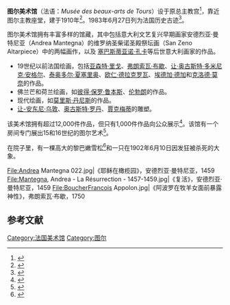{{Infobox Museum
 |name          = 图尔美术馆
 |image         = Garden at Musee des Beaux Arts in Tours, France.jpg
 |imagesize     = 250
 |established   = 1795年3月4日
 |location      = [[图尔|图尔]]Francis Sicard广场18号 
 |type          = [[美术馆|美术馆]]
 |website       = [http://www.mba.tours.fr/ 官方网站]
}}
'''图尔美术馆'''（法语：''Musée des beaux-arts de Tours''）设于原总主教宫<ref>{{cite web |title=Musée des Beaux-Arts de Tours |url=http://www.musees.regioncentre.fr/Les-musees.php?navID=&lang=FRA&preprod=&idcat=C&idmusee=AADG |publisher=Musées des la Région Centre |language=fr |accessdate=13 January 2011 |deadurl=yes |archiveurl=https://web.archive.org/web/20110322060154/http://www.musees.regioncentre.fr/Les-musees.php?navID=&lang=FRA&preprod=&idcat=C&idmusee=AADG |archivedate=2011年3月22日 }}</ref>，靠近图尔主教座堂，建于1910年<ref>{{cite web |title=Visite du musée des beaux-arts de Tours |url=http://culturebox.france3.fr/all/18433/visite-du-musee-des-beaux-arts-de-tours/#/all/18433/visite-du-musee-des-beaux-arts-de-tours |publisher=[[France_3|France 3]] |date=January 2010 |language=fr |accessdate=13 January 2011 |deadurl=yes |archiveurl=https://web.archive.org/web/20110718035042/http://culturebox.france3.fr/all/18433/visite-du-musee-des-beaux-arts-de-tours/#/all/18433/visite-du-musee-des-beaux-arts-de-tours |archivedate=2011年7月18日 }}</ref>。1983年6月27日列为法国历史古迹<ref>{{cite web |title=Notice no PA00098132 |url=http://www.culture.gouv.fr/public/mistral/merimee_fr?ACTION=CHERCHER&FIELD_1=REF&VALUE_1=PA00098132 |publisher=Base Mérimée |language=fr |accessdate=13 January 2011 |archive-date=2012-11-05 |archive-url=https://web.archive.org/web/20121105155655/http://www.culture.gouv.fr/public/mistral/merimee_fr?ACTION=CHERCHER&FIELD_1=REF&VALUE_1=PA00098132 |dead-url=no }}</ref>。

图尔美术馆拥有丰富多样的馆藏，其中包括意大利文艺复兴早期画家安德烈亚·曼特尼亚（Andrea Mantegna）的维罗纳圣柴诺圣殿祭坛画（San Zeno Altarpiece）中的两幅画作，以及 [[塞巴斯蒂亚诺·孔卡|塞巴斯蒂亚诺·孔卡]]等后世意大利画家的作品。
* 19世纪以前法国绘画，包括[[亚森特·里戈|亚森特·里戈]]、[[弗朗索瓦·布歇|弗朗索瓦·布歇]]、[[让·奥古斯特·多米尼克·安格尔|让·奥古斯特·多米尼克·安格尔]]、[[泰奥多尔·夏塞里奥|泰奥多尔·夏塞里奥]]、[[欧仁·德拉克罗瓦|欧仁·德拉克罗瓦]]、[[埃德加·德加|埃德加·德加]]和[[克洛德·莫奈|克洛德·莫奈]]的作品。
* 佛兰芒和荷兰绘画，如[[彼得·保罗·鲁本斯|彼得·保罗·鲁本斯]]、[[伦勃朗|伦勃朗]]的作品。 
* 现代绘画，如[[莫里斯·丹尼斯|莫里斯·丹尼斯]]的作品。
* [[让-安东尼·乌敦|让-安东尼·乌敦]]、[[奥古斯特·罗丹|奥古斯特·罗丹]]、[[賈克梅蒂|賈克梅蒂]]的雕塑。
该美术馆拥有超过12,000件作品，但只有1,000件作品向公众展示<ref>{{cite journal |title=Dans les réserves du musée des Beaux-arts de Tours |url=http://www.nrco.com/indre-et-loire/LOISIRS/Expos-musees/Dans-les-reserves-du-musee-des-Beaux-arts-de-Tours |journal=La Nouvelle République |first=Dominique |last=Bordier |date=15 December 2010 |language=fr |accessdate=13 January 2011}}</ref>。该馆有一个房间专门展出15和16世纪的图尔艺术<ref>{{cite journal |title=Acquisition et accrochage: actualité du Musée des Beaux-Arts de Tours |url=http://www.latribunedelart.com/acquisition-et-accrochage-actualite-du-musee-des-beaux-arts-de-tours-article002419.html |publisher=La Tribune de l'Art |first=Didier |last=Rykner |date=19 January 2010 |language=fr |accessdate=13 January 2011 |journal= |archive-date=2011-09-27 |archive-url=https://web.archive.org/web/20110927161217/http://www.latribunedelart.com/acquisition-et-accrochage-actualite-du-musee-des-beaux-arts-de-tours-article002419.html |dead-url=no }}</ref>。

在院子里，有一棵高大的黎巴嫩雪松<ref>{{cite web |title=Le Musée des Beaux-Arts de Tours |url=http://webmuseo.com/ws/mbat/app/report/index.html |publisher=Webmuseo |date=12 December 2008 |language=fr |accessdate=13 January 2011 |archive-date=2011-09-02 |archive-url=https://web.archive.org/web/20110902044349/http://webmuseo.com/ws/mbat/app/report/index.html |dead-url=no }}</ref>和一只在1902年6月10日因发狂被杀死的大象。

<gallery>
File:Andrea Mantegna 022.jpg|《耶稣在橄榄园》，安德烈亚·曼特尼亚，1459
File:Mantegna, Andrea - La Résurrection - 1457-1459.jpg|《复活》，安德烈亚·曼特尼亚，1459
File:BoucherFrancois Appolon.jpg|《阿波罗在牧羊女面前暴露神性》，弗朗索瓦·布歇，1750
</gallery>

{{Commons|Category:Musée des Beaux-Arts de Tours}}

==参考文献==
{{reflist}}

[[Category:法国美术馆|Category:法国美术馆]]
[[Category:图尔|Category:图尔]]